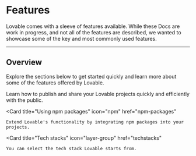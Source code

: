 # Features

Lovable comes with a sleeve of features available. While these Docs are work in progress, and not all of the features are described, we wanted to showcase some of the key and most commonly used features.

---

## Overview
Explore the sections below to get started quickly and learn more about some of the features offered by Lovable.

<CardGroup cols={2}>
  <Card
    title="Deploy and share"
    icon="globe"
    href="deploy"
  >
    Learn how to publish and share your Lovable projects quickly and efficiently with the public.
  </Card>

  <Card
    title="Using npm packages"
    icon="npm"
    href="npm-packages"
  >
    Extend Lovable's functionality by integrating npm packages into your projects.
  </Card>

  <Card
    title="Tech stacks"
    icon="layer-group"
    href="techstacks"
  >
    You can select the tech stack Lovable starts from.
  </Card>
</CardGroup>